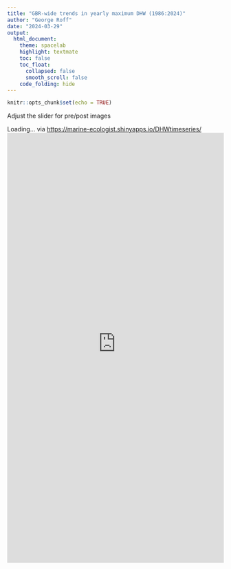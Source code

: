 ```yaml
---
title: "GBR-wide trends in yearly maximum DHW (1986:2024)"
author: "George Roff"
date: "2024-03-29"
output:
  html_document:
    theme: spacelab
    highlight: textmate
    toc: false
    toc_float:
      collapsed: false
      smooth_scroll: false
    code_folding: hide
---
```



```r
knitr::opts_chunk$set(echo = TRUE)
```

Adjust the slider for pre/post images

Loading...
via [https://marine-ecologist.shinyapps.io/DHWtimeseries/]("https://marine-ecologist.shinyapps.io/DHWtimeseries/") 
<iframe src="https://marine-ecologist.shinyapps.io/DHWtimeseries/" height="1000px" width="100%" scrolling="yes" style="border:0;"></iframe>


